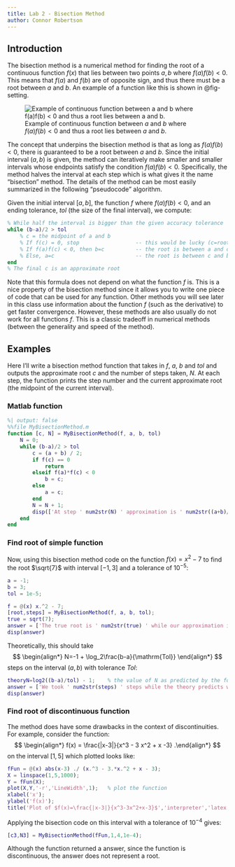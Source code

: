 ```yaml
---
title: Lab 2 - Bisection Method
author: Connor Robertson
---
```


## Introduction

The bisection method is a numerical method for finding the root of a continuous function $f(x)$ that lies between two points $a,b$ where $f(a)f(b)<0$.
This means that $f(a)$ and $f(b)$ are of opposite sign, and thus there must be a root between $a$ and $b$.
An example of a function like this is shown in @fig-setting.

![Example of continuous function between $a$ and $b$ where $f(a)f(b) < 0$ and thus a root lies between $a$ and $b$.](images/img1.png){#fig-setting}

The concept that underpins the bisection method is that as long as $f(a)f(b)<0$, there is guaranteed to be a root between $a$ and $b$.
Since the initial interval $(a,b)$ is given, the method can iteratively make smaller and smaller intervals whose endpoints satisfy the condition $f(a)f(b)<0$.
Specifically, the method halves the interval at each step which is what gives it the name "bisection" method.
The details of the method can be most easily summarized in the following "pseudocode" algorithm.

Given the initial interval $[a,b]$, the function $f$ where $f(a)f(b) < 0$, and an ending tolerance, $tol$ (the size of the final interval), we compute:
```matlab
% While half the interval is bigger than the given accuracy tolerance
while (b-a)/2 > tol
    % c = the midpoint of a and b
    % If f(c) = 0, stop                  -- this would be lucky (c=root)!
    % If f(a)f(c) < 0, then b=c          -- the root is between a and c
    % Else, a=c                          -- the root is between c and b
end
% The final c is an approximate root
```

Note that this formula does not depend on what the function $f$ is.
This is a nice property of the bisection method since it allows you to write one piece of code that can be used for any function.
Other methods you will see later in this class use information about the function $f$ (such as the derivative) to get faster convergence.
However, these methods are also usually do not work for all functions $f$.
This is a classic tradeoff in numerical methods (between the generality and speed of the method).

## Examples

Here I'll write a bisection method function that takes in $f$, $a$, $b$ and $tol$ and outputs the approximate root $c$ and the number of steps taken, $N$.
At each step, the function prints the step number and the current approximate root (the midpoint of the current interval).

### Matlab function
```matlab
%| output: false
%%file MyBisectionMethod.m
function [c, N] = MyBisectionMethod(f, a, b, tol)
    N = 0;
    while (b-a)/2 > tol
        c = (a + b) / 2;
        if f(c) == 0
            return
        elseif f(a)*f(c) < 0
            b = c;
        else
            a = c;
        end
        N = N + 1;
        disp(['At step ' num2str(N) ' approximation is ' num2str((a+b)/2)])
    end
end
```

### Find root of simple function
Now, using this bisection method code on the function $f(x)=x^2-7$ to find the root $\sqrt{7}$ with interval $[-1,3]$ and a tolerance of $10^{-5}$:

```matlab
a = -1;
b = 3;
tol = 1e-5;

f = @(x) x.^2 - 7;
[root,steps] = MyBisectionMethod(f, a, b, tol);
true = sqrt(7);
answer = ['The true root is ' num2str(true) ' while our approximation is ' num2str(root)];
disp(answer)
```

Theoretically, this should take
$$
\begin{align*}
 N=-1 + \log_2\frac{b-a}{\mathrm{Tol}}
\end{align*}
$$
steps on the interval $(a,b)$ with tolerance $Tol$:
```matlab
theoryN=log2((b-a)/tol) - 1;    % the value of N as predicted by the formula from class
answer = ['We took ' num2str(steps) ' steps while the theory predicts we should take ' num2str(theoryN) ' steps'];
disp(answer)
```

### Find root of discontinuous function
The method does have some drawbacks in the context of discontinuities.
For example, consider the function:
$$
\begin{align*}
f(x) = \frac{|x-3|}{x^3 - 3 x^2 + x -3}
.\end{align*}
$$ on the interval $[1, 5]$ which plotted looks like:

```matlab
fFun = @(x) abs(x-3) ./ (x.^3 - 3.*x.^2 + x - 3);
X = linspace(1,5,1000);
Y = fFun(X);
plot(X,Y,'-r','LineWidth',1);   % plot the function
xlabel('x');
ylabel('f(x)');
title('Plot of $f(x)=\frac{|x-3|}{x^3-3x^2+x-3}$','interpreter','latex');
```

Applying the bisection code on this interval with a tolerance of $10^{-4}$ gives:
```matlab
[c3,N3] = MyBisectionMethod(fFun,1,4,1e-4);
```

Although the function returned a answer, since the function is discontinuous, the answer does not represent a root.
